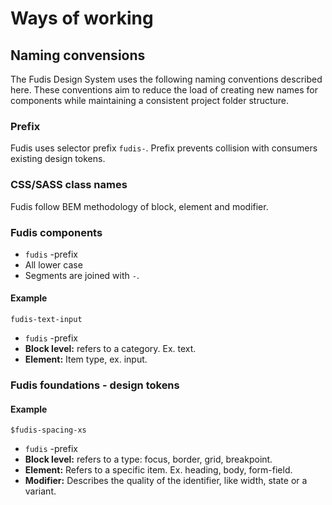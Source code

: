 
<Meta title="Documentation/Development/Ways of working" />

# Ways of working

## Naming convensions

The Fudis Design System uses the following naming conventions described here. These conventions aim to reduce the load of creating new names for components while maintaining a consistent project folder structure.

### Prefix

Fudis uses selector prefix <code>fudis-</code>. Prefix prevents collision with consumers existing design tokens.

### CSS/SASS class names

Fudis follow BEM methodology of block, element and modifier.

### Fudis components

- <code>fudis</code> -prefix
- All lower case
- Segments are joined with <code>-</code>.

#### Example

<code>fudis-text-input</code>

- <code>fudis</code> -prefix
- **Block level:** refers to a category. Ex. text.
- **Element:** Item type, ex. input.

### Fudis foundations - design tokens

#### Example

<code>$fudis-spacing-xs</code>

- <code>fudis</code> -prefix
- **Block level:** refers to a type: focus, border, grid, breakpoint.
- **Element:** Refers to a specific item. Ex. heading, body, form-field.
- **Modifier:** Describes the quality of the identifier, like width, state or a variant.
